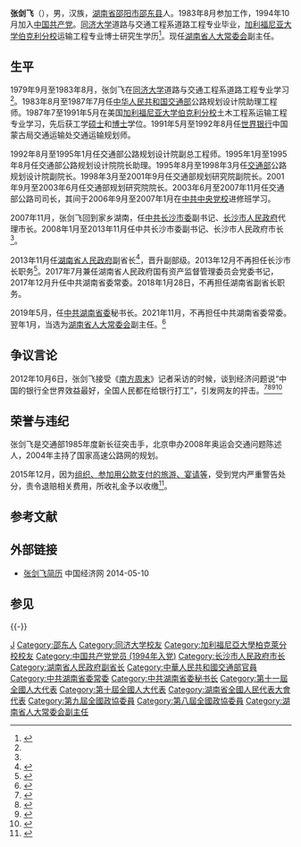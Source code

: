 {{Infobox officeholder
| 图像        = 
| 图像说明    = 
| 职务1       = [[湖南省人民政府|湖南省人民政府]]副省长
| 就任日期1   = 2013年11月
| 卸任日期1   = 2018年1月
| 1blankname1 = 省长
| 1namedata1  = [[杜家毫|杜家毫]]{{to}}[[许达哲|许达哲]]
| 前任1       = 
| 继任1       = 
| 职务2       = [[长沙市人民政府|长沙市人民政府]]市长
| 就任日期2   = 2007年11月
| 卸任日期2   = 2013年12月
| 前任2       = [[谭仲池|谭仲池]]
| 继任2       = [[胡衡华|胡衡华]]
| 书记2       = [[陈润儿|陈润儿]]
| 职务3       = [[中华人民共和国交通部|中华人民共和国交通部]]公路司司长
| 就任日期3   = 2003年6月
| 卸任日期3   = 2007年11月
| 前任3       = 冯正霖
| 继任3       = 戴东昌
| 姓名        = 张剑飞
| 原名        = 
| 出生日期    = {{birth year and age|1962|11}} 
| 出生地点    = {{CHN}}[[湖南省|湖南省]][[邵东县|邵东县]]
| 逝世日期    = <!-- {{death date and age|}}（死亡在前，出生在后）{{death year and age|}} -->
| 逝世地点    = 
| 政党        = {{CPC}}
| 父母        = 
| 配偶        = <!--{{marriage|姓名|}} -->
| 子女        = 
| 亲属        = 
| 信仰        = 
| 母校        = [[同济大学|同济大学]]<br>[[加利福尼亚大学伯克利分校|加利福尼亚大学伯克利分校]]
| 网站        = 
| 签名        = 
| 脚注        = 
}}

'''张剑飞'''（{{bd|1962年|11月|catIdx=Z张}}），男，汉族，[[湖南省|湖南省]][[邵阳市|邵阳市]][[邵东县|邵东县]]人。1983年8月参加工作，1994年10月加入[[中国共产党|中国共产党]]。[[同济大学|同济大学]]道路与交通工程系道路工程专业毕业，[[加利福尼亚大学伯克利分校|加利福尼亚大学伯克利分校]]运输工程专业博士研究生学历<ref name="sifh" >{{cite web |url=http://www.chinadaily.com.cn/hqcj/zxqxb/2012-06-11/content_6152140.html |title=资料：长沙市市长张剑飞简历 |accessdate=2012-06-11 |publisher=中国日报网 |work= |language=zh-cn |archive-url=https://web.archive.org/web/20150924122749/http://www.chinadaily.com.cn/hqcj/zxqxb/2012-06-11/content_6152140.html |archive-date=2015-09-24 |dead-url=yes }}</ref>。现任[[湖南省人大常委会|湖南省人大常委会]]副主任。

== 生平 ==
1979年9月至1983年8月，张剑飞在[[同济大学|同济大学]]道路与交通工程系道路工程专业学习<ref name="sifh" />。1983年8月至1987年7月任[[中华人民共和国交通部|中华人民共和国交通部]]公路规划设计院助理工程师。1987年7至1991年5月在美国[[加利福尼亚大学伯克利分校|加利福尼亚大学伯克利分校]]土木工程系运输工程专业学习，先后获工学[[硕士|硕士]]和[[博士|博士]]学位。1991年5月至1992年8月任[[世界银行|世界银行]]中国蒙古局交通运输处交通运输规划师。

1992年8月至1995年1月任交通部公路规划设计院副总工程师。1995年1月至1995年8月任交通部公路规划设计院院长助理。1995年8月至1998年3月任[[中华人民共和国交通部|交通部]]公路规划设计院副院长。1998年3月至2001年9月任交通部规划研究院副院长。2001年9月至2003年6月任交通部规划研究院院长。2003年6月至2007年11月任交通部公路司司长，其间于2006年9月至2007年1月在[[中共中央党校|中共中央党校]]进修班学习。

2007年11月，张剑飞回到家乡湖南，任[[中国共产党长沙市委员会|中共长沙市委]]副书记、[[长沙市人民政府|长沙市人民政府]]代理市长。2008年1月至2013年11月任中共长沙市委副书记、长沙市人民政府市长<ref name="sifh" />。

2013年11月任[[湖南省人民政府|湖南省人民政府]]副省长<ref>{{cite web|url=http://www.hunan.gov.cn/zw/zfld/zjf/grjl_55060/201312/t20131202_1379227.html|title=副省长张剑飞简历|accessdate=2015年9月13日|publisher=湖南省人民政府门户网站|work=|language=zh-cn|deadurl=yes|archiveurl=https://web.archive.org/web/20151225052332/http://www.hunan.gov.cn/zw/zfld/zjf/grjl_55060/201312/t20131202_1379227.html|archivedate=2015年12月25日|df=}}</ref>，晋升副部级。2013年12月不再担任长沙市长职务<ref>{{cite web|accessdate=2014-06-09|url=http://district.ce.cn/newarea/sddy/201312/20/t20131220_1965754.shtml|title=张剑飞不再担任长沙市委副书记 将卸任市长|publisher=中国经济网|archive-date=2020-11-21|archive-url=https://web.archive.org/web/20201121183951/http://district.ce.cn/newarea/sddy/201312/20/t20131220_1965754.shtml|dead-url=no}}</ref>。2017年7月兼任湖南省人民政府国有资产监督管理委员会党委书记，2017年12月升任中共湖南省委常委。2018年1月28日，不再担任湖南省副省长职务。

2019年5月，任[[中国共产党湖南省委员会|中共湖南省委]]秘书长。2021年11月，不再担任中共湖南省委常委。翌年1月，当选为[[湖南省人大常委会|湖南省人大常委会]]副主任。<ref>{{cite web|accessdate=2022-01-19|url=http://district.ce.cn/newarea/sddy/202201/19/t20220119_37271526.shtml|title=张庆伟当选湖南省人大常委会主任 谢建辉、张剑飞、陈文浩当选副主任|publisher=中国经济网|archive-date=2022-01-21|archive-url=https://web.archive.org/web/20220121071709/http://district.ce.cn/newarea/sddy/202201/19/t20220119_37271526.shtml|dead-url=no}}</ref>

== 争议言论 ==
2012年10月6日，张剑飞接受《[[南方周末|南方周末]]》记者采访的时候，谈到经济问题说“中国的银行全世界效益最好，全国人民都在给银行打工”，引发网友的抨击。<ref>{{cite web|url= http://news.ifeng.com/mainland/detail_2012_10/06/18060730_0.shtml|title= 长沙市长：中国银行效益世界最好 全国人为其打工|accessdate= 2012年10月6日|publisher= 凤凰网|work= |language= zh-cn|archive-date= 2019年5月19日|archive-url= https://web.archive.org/web/20190519080347/http://news.ifeng.com/mainland/detail_2012_10/06/18060730_0.shtml|dead-url= no}}</ref><ref>{{cite web|url=http://news.gxtv.cn/201210/news_18638021.html|title=“全国人民都在给银行打工”实质是揭了银行的短|accessdate=2012年10月9日|publisher=美丽天下网|work=毕晓哲|language=zh-cn|deadurl=yes|archiveurl=https://web.archive.org/web/20151222160235/http://news.gxtv.cn/201210/news_18638021.html|archivedate=2015年12月22日|df=}}</ref><ref>{{cite web |url=http://tech.ifeng.com/gundong/detail_2012_10/09/18097602_0.shtml |title=“全国人民都为银行打工”实质是揭了银行的“短” |accessdate=2012年10月9日 |publisher=凤凰网 |work=毕晓哲 |language=zh-cn |archive-date=2019年5月19日 |archive-url=https://web.archive.org/web/20190519025230/http://tech.ifeng.com/gundong/detail_2012_10/09/18097602_0.shtml |dead-url=no }}</ref><ref>{{cite web |url=http://finance.people.com.cn/bank/n/2012/1007/c202331-19180906.html |title=“全国人民都为银行打工”揭了什么短 |accessdate=2012年10月7日 |publisher=人民网 |work= |language=zh-cn |archive-date=2020年11月21日 |archive-url=https://web.archive.org/web/20201121184010/http://finance.people.com.cn/bank/n/2012/1007/c202331-19180906.html |dead-url=no }}</ref>

== 荣誉与违纪 ==
张剑飞是交通部1985年度新长征突击手，北京申办2008年奥运会交通问题陈述人，2004年主持了国家高速公路网的规划。

2015年12月，因为[[中央八项规定|组织、参加用公款支付的旅游、宴请等]]，受到党内严重警告处分，责令退赔相关费用，所收礼金予以收缴<ref>{{cite news|accessdate=2015-12-21|url=http://district.ce.cn/newarea/sddy/201512/21/t20151221_7723627.shtml|title=中央纪委通报七起违反中央八项规定精神问题|publisher=中国经济网|archive-date=2020-11-21|archive-url=https://web.archive.org/web/20201121184923/http://district.ce.cn/newarea/sddy/201512/21/t20151221_7723627.shtml|dead-url=no}}</ref>。

== 参考文献 ==
{{Reflist|2}}

== 外部链接 ==
*[http://district.ce.cn/newarea/sddy/201312/23/t20131223_1978425_1.shtml  张剑飞简历  ] {{Wayback|url=http://district.ce.cn/newarea/sddy/201312/23/t20131223_1978425_1.shtml |date=20201121184028 }} 中国经济网 2014-05-10

== 参见 ==
{{-}}
{{start box}}
{{s-ppo|{{cpc}}}}
{{s-before|[[谢建辉_(1961年)|谢建辉]]}}
{{s-title|[[中国共产党湖南省委员会|中国共产党湖南省委员会]]秘书长|2019年5月－2021年11月}}
{{s-after|[[谢卫江|谢卫江]]}}
{{s-gov|prc}}
{{s-before|[[谭仲池|谭仲池]]}}
{{s-title|[[长沙市人民政府|长沙市人民政府]]市长|2007年11月－2013年12月}} 
{{s-after|[[胡衡华|胡衡华]]}}
{{s-before|[[冯正霖|冯正霖]]}}
{{s-title|[[中华人民共和国交通部|中华人民共和国交通部]]公路司司长|2003年6月－2007年11月}} 
{{s-after|[[戴东昌|戴东昌]]}}
{{end box}}

{{湖南省领导人}}
{{長沙市市長}}
{{Authority control}}
{{DEFAULTSORT:Zhang张}}
[[Category:张姓|J]]
[[Category:邵东人|Category:邵东人]]
[[Category:同济大学校友|Category:同济大学校友]]
[[Category:加利福尼亞大學柏克萊分校校友|Category:加利福尼亞大學柏克萊分校校友]]
[[Category:中国共产党党员_(1994年入党)|Category:中国共产党党员 (1994年入党)]]
[[Category:长沙市人民政府市长|Category:长沙市人民政府市长]]
[[Category:湖南省人民政府副省长|Category:湖南省人民政府副省长]]
[[Category:中華人民共和國交通部官員|Category:中華人民共和國交通部官員]]
[[Category:中共湖南省委常委|Category:中共湖南省委常委]]
[[Category:中共湖南省委秘书长|Category:中共湖南省委秘书长]]
[[Category:第十一屆全國人大代表|Category:第十一屆全國人大代表]]
[[Category:第十屆全國人大代表|Category:第十屆全國人大代表]]
[[Category:湖南省全國人民代表大會代表|Category:湖南省全國人民代表大會代表]]
[[Category:第九屆全國政協委員|Category:第九屆全國政協委員]]
[[Category:第八屆全國政協委員|Category:第八屆全國政協委員]]
[[Category:湖南省人大常委会副主任|Category:湖南省人大常委会副主任]]